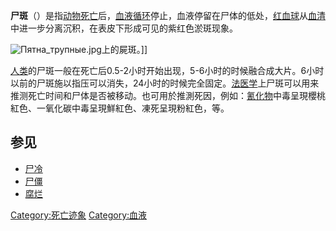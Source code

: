 {{unreferenced|time=2017-03-10T13:55:34+00:00}}
'''尸斑'''（{{lang|en|Livor mortis}}）是指[[动物|动物]][[死亡|死亡]]后，[[血液循环|血液循环]]停止，血液停留在尸体的低处，[[红血球|红血球]]从[[血清|血清]]中进一步分离沉积，在表皮下形成可见的紫红色淤斑现象。

[[File:Пятна_трупные.jpg|thumb]]上的屍斑。]]

[[人类|人类]]的尸斑一般在死亡后0.5-2小时开始出现，5-6小时的时候融合成大片。6小时以前的尸斑施以指压可以消失，24小时的时候完全固定。[[法医学|法医学]]上尸斑可以用来推测死亡时间和尸体是否被移动。也可用於推測死因，例如：[[氰化物|氰化物]]中毒呈現櫻桃紅色、一氧化碳中毒呈現鮮紅色、凍死呈現粉紅色，等。

== 参见 ==
* [[尸冷|尸冷]]
* [[尸僵|尸僵]]
* [[腐烂|腐烂]]
{{Death and related topics}}
[[Category:死亡迹象|Category:死亡迹象]]
[[Category:血液|Category:血液]]